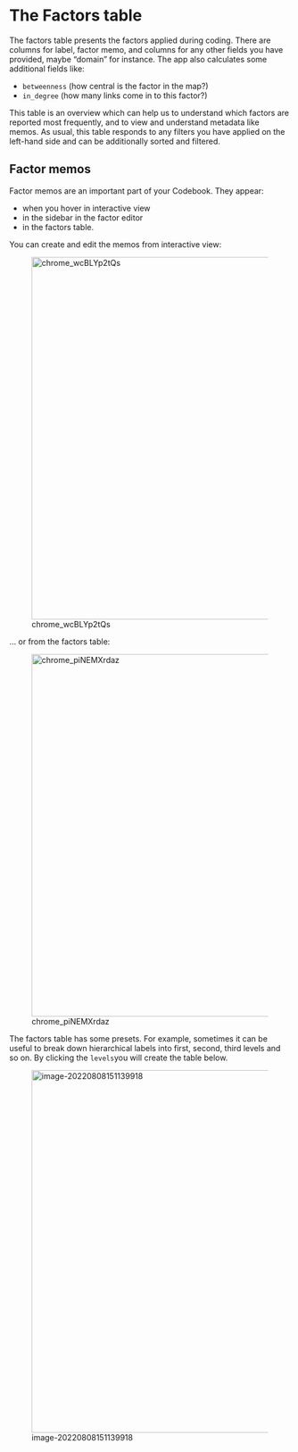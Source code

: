 # The Factors table{#xthe-factors-table}

The factors table presents the factors applied during coding. There are columns for label, factor memo, and columns for any other fields you have provided, maybe "domain" for instance. The app also calculates some additional fields like:

- `betweenness` (how central is the factor in the map?)
- `in_degree` (how many links come in to this factor?)

This table is an overview which can help us to understand which factors are reported most frequently, and to view and understand metadata like memos. As usual, this table responds to any filters you have applied on the left-hand side and can be additionally sorted and filtered.

## Factor memos{#xfactormemos}

Factor memos are an important part of your Codebook. They appear:

- when you hover in interactive view 
- in the sidebar in the factor editor 
- in the factors table.

You can create and edit the memos from interactive view:

![chrome_wcBLYp2tQs](_assets/chrome_wcBLYp2tQs.gif){width=650}

... or from the factors table:

![chrome_piNEMXrdaz](_assets/chrome_piNEMXrdaz.gif){width=650}

The factors table has some presets. For example, sometimes it can be useful to break down hierarchical labels into first, second, third levels and so on. By clicking the `levels`you will create the table below.

![image-20220808151139918](_assets/image-20220808151139918.png){width=650}
